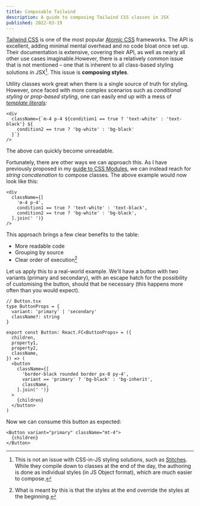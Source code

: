 ```yaml
---
title: Composable Tailwind
description: A guide to composing Tailwind CSS classes in JSX
published: 2022-03-19
---
```


[Tailwind CSS](https://tailwindcss.com) is one of the most popular
[Atomic CSS](https://www.smashingmagazine.com/2013/10/challenging-css-best-practices-atomic-approach/)
frameworks. The API is excellent, adding minimal mental overhead and no code
bloat once set up. Their documentation is extensive, covering their API, as well
as nearly all other use cases imaginable.However, there is a relatively common
issue that is not mentioned – one that is inherent to all class-based styling
solutions in JSX[^1]. This issue is **composing styles**.

Utility classes work great when there is a single source of truth for styling.
However, once faced with more complex scenarios such as _conditional styling_ or
_prop-based styling_, one can easily end up with a mess of
_[template literals](https://developer.mozilla.org/en-US/docs/Web/JavaScript/Reference/Template_literals):_

```tsx
<div
  className={`m-4 p-4 ${condition1 == true ? 'text-white' : 'text-black'} ${
    condition2 == true ? 'bg-white' : 'bg-black'
  }`}
/>
```

The above can quickly become unreadable.

Fortunately, there are other ways we can approach this. As I have previously
proposed in my [guide to CSS Modules](/articles/css-modules), we can instead
reach for _string concatenation_ to compose classes. The above example would now
look like this:

```tsx
<div
  className={[
    'm-4 p-4',
    condition1 == true ? 'text-white' : 'text-black',
    condition2 == true ? 'bg-white' : 'bg-black',
  ].join(' ')}
/>
```

This approach brings a few clear benefits to the table:

- More readable code
- Grouping by source
- Clear order of execution[^2]

Let us apply this to a real-world example. We'll have a button with two variants
(primary and secondary), with an escape hatch for the possibility of customising
the button, should that be necessary (this happens more often than you would
expect).

```tsx
// Button.tsx
type ButtonProps = {
  variant: 'primary' | 'secondary'
  className?: string
}

export const Button: React.FC<ButtonProps> = ({
  children,
  property1,
  property2,
  className,
}) => (
  <button
    className={[
      'border-black rounded border px-8 py-4',
      variant == 'primary' ? 'bg-black' : 'bg-inherit',
      className,
    ].join(' ')}
  >
    {children}
  </button>
)
```

Now we can consume this button as expected:

```tsx
<Button variant="primary" className="mt-4">
  {children}
</Button>
```

[^1]:
    This is not an issue with CSS-in-JS styling solutions, such as
    [Stitches](https://stitches.dev). While they compile down to classes at the
    end of the day, the authoring is done as individual styles (in JS Object
    format), which are much easier to compose.

[^2]:
    What is meant by this is that the styles at the end override the styles at
    the beginning.
